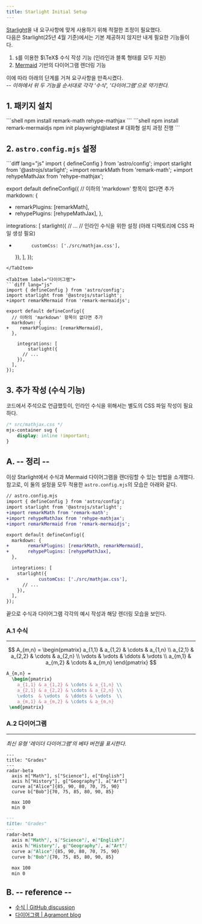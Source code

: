 ```yaml
---
title: Starlight Initial Setup
---
```



[Starlight](https://starlight.astro.build/)을 내 요구사항에 맞게 사용하기 위해 적절한 조정이 필요했다.  
다음은 Starlight(25년 4월 기준)에서는 기본 제공하지 않지만 내게 필요한 기능들이다.

1. `$`를 이용한 $\TeX$ 수식 작성 기능 (인라인과 블록 형태를 모두 지원)
2. [Mermaid](https://mermaid.js.org/intro/) 기반의 다이어그램 렌더링 기능

이에 따라 아래의 단계를 거쳐 요구사항을 만족시켰다.  
*-- 이하에서 위 두 기능을 순서대로 각각 '수식', '다이어그램'으로 약기한다.*

## 1. 패키지 설치

<Tabs syncKey="content-type">

<TabItem label="수식">
```shell
npm install remark-math rehype-mathjax
```
</TabItem>

<TabItem label="다이어그램">
```shell
npm install remark-mermaidjs
npm init playwright@latest  # 대화형 설치 과정 진행
```
</TabItem>

</Tabs>

## 2. `astro.config.mjs` 설정

<Tabs syncKey="content-type">

<TabItem label="수식">
```diff lang="js"
import { defineConfig } from 'astro/config';
import starlight from '@astrojs/starlight';
+import remarkMath from 'remark-math';
+import rehypeMathJax from 'rehype-mathjax';

export default defineConfig({
  // 이하의 'markdown' 항목이 없다면 추가
  markdown: {
+    remarkPlugins: [remarkMath],
+    rehypePlugins: [rehypeMathJax],
  },

  integrations: [
    starlight({
      // ...
      // 인라인 수식을 위한 설정 (아래 디렉토리에 CSS 파일 생성 필요)
+			customCss: ['./src/mathjax.css'],
    }),
  ],
});
```
</TabItem>

<TabItem label="다이어그램">
```diff lang="js"
import { defineConfig } from 'astro/config';
import starlight from '@astrojs/starlight';
+import remarkMermaid from 'remark-mermaidjs';

export default defineConfig({
  // 이하의 'markdown' 항목이 없다면 추가
  markdown: {
+    remarkPlugins: [remarkMermaid],
  },

	integrations: [
		starlight({
      // ...
    }),
  ],
});
```
</TabItem>

</Tabs>

## 3. 추가 작성 (수식 기능)

코드에서 주석으로 언급했듯이, 인라인 수식을 위해서는 별도의 CSS 파일 작성이 필요하다.

```css
/* src/mathjax.css */
mjx-container svg {
    display: inline !important;
}
```

## A. -- 정리 --

이상 Starlight에서 수식과 Mermaid 다이어그램을 렌더링할 수 있는 방법을 소개했다.  
참고로, 이 둘의 설정을 모두 적용한 `astro.config.mjs`의 모습은 아래와 같다.

```diff lang="js"
// astro.config.mjs
import { defineConfig } from 'astro/config';
import starlight from '@astrojs/starlight';
+import remarkMath from 'remark-math';
+import rehypeMathJax from 'rehype-mathjax';
+import remarkMermaid from 'remark-mermaidjs';

export default defineConfig({
  markdown: {
+		remarkPlugins: [remarkMath, remarkMermaid],
+		rehypePlugins: [rehypeMathJax],
  },

  integrations: [
    starlight({
+			customCss: ['./src/mathjax.css'],
      // ...
    }),
  ],
});
```

끝으로 수식과 다이어그램 각각의 예시 작성과 해당 렌더링 모습을 보인다.

### A.1 수식
---

$$
A_{m,n} = 
  \begin{pmatrix}
    a_{1,1} & a_{1,2} & \cdots & a_{1,n} \\
    a_{2,1} & a_{2,2} & \cdots & a_{2,n} \\
    \vdots  & \vdots  & \ddots & \vdots  \\
    a_{m,1} & a_{m,2} & \cdots & a_{m,n} 
 \end{pmatrix}
$$

```latex
A_{m,n} = 
  \begin{pmatrix}
    a_{1,1} & a_{1,2} & \cdots & a_{1,n} \\
    a_{2,1} & a_{2,2} & \cdots & a_{2,n} \\
    \vdots  & \vdots  & \ddots & \vdots  \\
    a_{m,1} & a_{m,2} & \cdots & a_{m,n} 
 \end{pmatrix}
```

### A.2 다이어그램
---

*최신 유형 '레이더 다이어그램'의 베타 버전을 표시한다.*
```mermaid
---
title: "Grades"
---
radar-beta
  axis m["Math"], s["Science"], e["English"]
  axis h["History"], g["Geography"], a["Art"]
  curve a["Alice"]{85, 90, 80, 70, 75, 90}
  curve b["Bob"]{70, 75, 85, 80, 90, 85}

  max 100
  min 0
```

```markdown
---
title: "Grades"
---
radar-beta
  axis m["Math"], s["Science"], e["English"]
  axis h["History"], g["Geography"], a["Art"]
  curve a["Alice"]{85, 90, 80, 70, 75, 90}
  curve b["Bob"]{70, 75, 85, 80, 90, 85}

  max 100
  min 0
```

## B. -- reference --
- [수식 | GitHub discussion](https://github.com/withastro/starlight/discussions/968#discussioncomment-7385096)
- [다이어그램 | Agramont blog ](https://agramont.net/blog/diagraming-with-mermaidjs-astro/#starlight)
